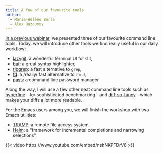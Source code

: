 ```yaml
---
title: A few of our favourite tools
author:
  - Marie-Hélène Burle
  - Alex Razoumov
---
```


:::{.def}

[In a previous webinar](/bash/tools1.qmd), we presented three of our favourite command line tools. Today, we will introduce other tools we find really useful in our daily workflow:

- [lazygit](https://github.com/jesseduffield/lazygit): a wonderful terminal UI for Git,
- [bat](https://github.com/sharkdp/bat): a great syntax highlighter,
- [ripgrep](https://github.com/BurntSushi/ripgrep): a fast alternative to `grep`,
- [fd](https://github.com/sharkdp/fd): a /really/ fast alternative to `find`,
- [pass](https://www.passwordstore.org/): a command line password manager.

Along the way, I will use a few other neat command line tools such as [hyperfine](https://github.com/sharkdp/hyperfine)—for sophisticated benchmarking—and [diff-so-fancy](https://github.com/so-fancy/diff-so-fancy)—which makes your diffs a lot more readable.

For the Emacs users among you, we will finish the workshop with two Emacs utilities:

- [TRAMP](https://www.emacswiki.org/emacs/TrampMode): a remote file access system,
- [Helm](https://github.com/emacs-helm/helm): a "framework for incremental completions and narrowing selections".

:::

{{< video https://www.youtube.com/embed/nshNKPFDrV8 >}}

